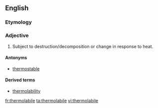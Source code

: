 ==English==


===Etymology===

{{prefix|thermo|labile}}

===Adjective===
{{en-adj}}
{{wikipedia}}

#{{biochemistry}} Subject to destruction/decomposition or change in response to heat.

====Antonyms====
*[[thermostable]]

====Derived terms====
*[[thermolability]]

[[fr:thermolabile]]
[[ta:thermolabile]]
[[vi:thermolabile]]